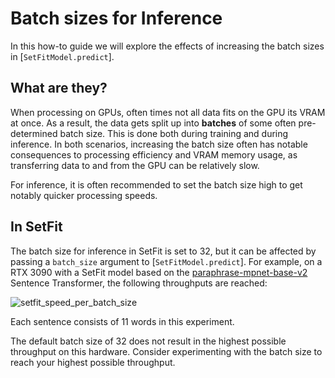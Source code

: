 
# Batch sizes for Inference
In this how-to guide we will explore the effects of increasing the batch sizes in [`SetFitModel.predict`].

## What are they?
When processing on GPUs, often times not all data fits on the GPU its VRAM at once. As a result, the data gets split up into **batches** of some often pre-determined batch size. This is done both during training and during inference. In both scenarios, increasing the batch size often has notable consequences to processing efficiency and VRAM memory usage, as transferring data to and from the GPU can be relatively slow.

For inference, it is often recommended to set the batch size high to get notably quicker processing speeds.

## In SetFit
The batch size for inference in SetFit is set to 32, but it can be affected by passing a `batch_size` argument to [`SetFitModel.predict`]. For example, on a RTX 3090 with a SetFit model based on the [paraphrase-mpnet-base-v2](https://huggingface.co/sentence-transformers/paraphrase-mpnet-base-v2) Sentence Transformer, the following throughputs are reached:

![setfit_speed_per_batch_size](https://github.com/huggingface/setfit/assets/37621491/c01d391b-aeba-4a4b-83f8-b09970a0d6e6)

<Tip>

Each sentence consists of 11 words in this experiment.

</Tip>

The default batch size of 32 does not result in the highest possible throughput on this hardware. Consider experimenting with the batch size to reach your highest possible throughput.